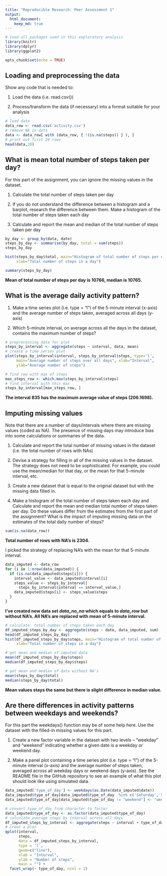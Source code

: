 ```yaml
---
title: "Reproducible Research: Peer Assessment 1"
output: 
  html_document:
    keep_md: true
---
```

```r
# load all packages used in this exploratory analysis
library(knitr)
library(dplyr)
library(ggplot2)
```


```r
opts_chunk$set(echo = TRUE)
```



## Loading and preprocessing the data

Show any code that is needed to:

1. Load the data (i.e. read.csv())

2. Process/transform the data (if necessary) into a format suitable for your analysis

```r
# load data
data_row <- read.csv('activity.csv')
# remove NA in data
data <- data_row[ with (data_row, { !(is.na(steps)) } ), ]
# print out first 20 rows
head(data,20)
```


## What is mean total number of steps taken per day?

For this part of the assignment, you can ignore the missing values in the dataset.

1. Calculate the total number of steps taken per day

2. If you do not understand the difference between a histogram and a barplot, research the difference between them. Make a histogram of the total number of steps taken each day

3. Calculate and report the mean and median of the total number of steps taken per day

```r
by_day <- group_by(data, date)
steps_by_day <- summarise(by_day, total = sum(steps))
steps_by_day
```

```r
hist(steps_by_day$total, main="Histogram of total number of steps per day", 
     xlab="Total number of steps in a day")
```

```r
summary(steps_by_day)
```
**Mean of total number of steps per day is 10766, median is 10765.**

## What is the average daily activity pattern?

1. Make a time series plot (i.e. type = "l") of the 5-minute interval (x-axis) and the average number of steps taken, averaged across all days (y-axis)

2. Which 5-minute interval, on average across all the days in the dataset, contains the maximum number of steps?

```r
# preprocessing data for plot
steps_by_interval <- aggregate(steps ~ interval, data, mean)
# create a time series plot 
plot(steps_by_interval$interval, steps_by_interval$steps, type='l', 
     main="Average number of steps over all days", xlab="Interval", 
     ylab="Average number of steps")
```

```r
# find row with max of steps
max_steps_row <- which.max(steps_by_interval$steps)
# find interval with this max
steps_by_interval[max_steps_row, ]
```

**The interval 835 has the maximum average value of steps (206.1698).**

## Imputing missing values

Note that there are a number of days/intervals where there are missing values (coded as NA). The presence of missing days may introduce bias into some calculations or summaries of the data.

1. Calculate and report the total number of missing values in the dataset (i.e. the total number of rows with NAs)

2. Devise a strategy for filling in all of the missing values in the dataset. The strategy does not need to be sophisticated. For example, you could use the mean/median for that day, or the mean for that 5-minute interval, etc.

3. Create a new dataset that is equal to the original dataset but with the missing data filled in.

4. Make a histogram of the total number of steps taken each day and Calculate and report the mean and median total number of steps taken per day. Do these values differ from the estimates from the first part of the assignment? What is the impact of imputing missing data on the estimates of the total daily number of steps?

```r
sum(is.na(data_row))
```

**Total number of rows with NA's is 2304.**

I picked the strategy of replacing NA's with the mean for that 5-minute interval.

```r
data_imputed <- data_row
for (i in 1:nrow(data_imputed)) {
  if (is.na(data_imputed$steps[i])) {
    interval_value <- data_imputed$interval[i]
    steps_value <- steps_by_interval[
      steps_by_interval$interval == interval_value,]
    data_imputed$steps[i] <- steps_value$steps
  }
}
```

**I've created new data set *data_no_na* which equals to *data_row* but without NA's. All NA's are replaced with mean of 5-minute interval.**

```r
# calculate  total number of steps taken each day
df_imputed_steps_by_day <- aggregate(steps ~ date, data_imputed, sum)
head(df_imputed_steps_by_day)
hist(df_imputed_steps_by_day$steps, main="Histogram of total number of steps per day (imputed)", 
     xlab="Total number of steps in a day")
```


```r
# get mean and median of imputed data
mean(df_imputed_steps_by_day$steps)
median(df_imputed_steps_by_day$steps)
```

```r
# get mean and median of data without NA's
mean(steps_by_day$total)
median(steps_by_day$total)
```

**Mean values stays the same but there is slight difference in median value.**

## Are there differences in activity patterns between weekdays and weekends?

For this part the weekdays() function may be of some help here. Use the dataset with the filled-in missing values for this part.

1. Create a new factor variable in the dataset with two levels – “weekday” and “weekend” indicating whether a given date is a weekday or weekend day.

2. Make a panel plot containing a time series plot (i.e. type = "l") of the 5-minute interval (x-axis) and the average number of steps taken, averaged across all weekday days or weekend days (y-axis). See the README file in the GitHub repository to see an example of what this plot should look like using simulated data.

```r
data_imputed['type_of_day'] <- weekdays(as.Date(data_imputed$date))
data_imputed$type_of_day[data_imputed$type_of_day  %in% c('Saturday','Sunday') ] <- "weekend"
data_imputed$type_of_day[data_imputed$type_of_day != "weekend"] <- "weekday"
```



```r
# convert type_of_day from character to factor
data_imputed$type_of_day <- as.factor(data_imputed$type_of_day)
# calculate average steps by interval across all days
df_imputed_steps_by_interval <- aggregate(steps ~ interval + type_of_day, data_imputed, mean)
# creat a plot
qplot(interval, 
      steps, 
      data = df_imputed_steps_by_interval, 
      type = 'l', 
      geom=c("line"),
      xlab = "Interval", 
      ylab = "Number of steps", 
      main = "") +
  facet_wrap(~ type_of_day, ncol = 1)
```
